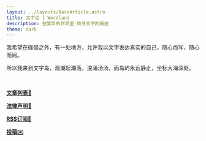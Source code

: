 ```yaml
---
layout: ../layouts/BaseArticle.astro
title: 文字岛 | Wordland
description: 在繁华的世界里 找寻文字的痕迹
theme: dark
---
```


我希望在碌碌之外，有一处地方，允许我以文字表达真实的自己，随心而写，随心而阅。

所以我来到文字岛，观潮起潮落，浪涌汤汤，而岛屿永远静止，坐标大海深处。

<br />

**[文章列表📜](/words)**

**[法律声明📃](/declarations)**

**[RSS订阅📰](/rss.xml)**

**[投稿✉️](/write)**
